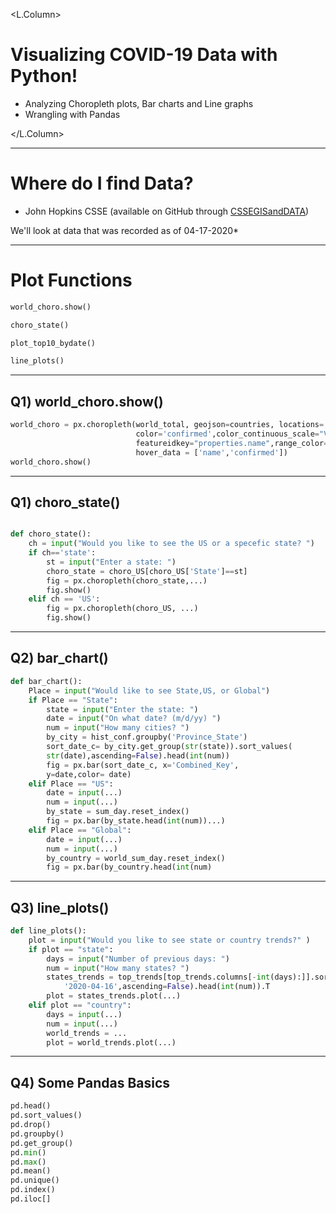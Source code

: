 
<L.Column>

# Visualizing COVID-19 Data with Python!


* Analyzing Choropleth plots, Bar charts and Line graphs
* Wrangling with Pandas

</L.Column>



---
# Where do I find Data?


- John Hopkins CSSE (available on GitHub through [CSSEGISandDATA](https://github.com/CSSEGISandData/COVID-19))

<Note>
We'll look at data that was recorded as of 04-17-2020*
</Note>


---

# Plot Functions 


```python
world_choro.show()

choro_state()

plot_top10_bydate()

line_plots()
```
---

## Q1) world_choro.show()

```python
world_choro = px.choropleth(world_total, geojson=countries, locations='name',
                            color='confirmed',color_continuous_scale="Viridis",
                            featureidkey="properties.name",range_color=(0, 60000),
                            hover_data = ['name','confirmed'])
world_choro.show()
```

---

## Q1) choro_state()
```python

def choro_state(): 
    ch = input("Would you like to see the US or a specefic state? ")
    if ch=='state':
        st = input("Enter a state: ")
        choro_state = choro_US[choro_US['State']==st]
        fig = px.choropleth(choro_state,...)
        fig.show()
    elif ch == 'US':
        fig = px.choropleth(choro_US, ...)
        fig.show()

```
---
##  Q2) bar_chart()
```python
def bar_chart():
    Place = input("Would like to see State,US, or Global")
    if Place == "State":
        state = input("Enter the state: ")
        date = input("On what date? (m/d/yy) ")
        num = input("How many cities? ")
        by_city = hist_conf.groupby('Province_State')
        sort_date_c= by_city.get_group(str(state)).sort_values(
        str(date),ascending=False).head(int(num))
        fig = px.bar(sort_date_c, x='Combined_Key', 
        y=date,color= date)
    elif Place == "US":
        date = input(...)
        num = input(...)
        by_state = sum_day.reset_index()
        fig = px.bar(by_state.head(int(num))...)
    elif Place == "Global":
        date = input(...)
        num = input(...)
        by_country = world_sum_day.reset_index()
        fig = px.bar(by_country.head(int(num)
```
---

## Q3) line_plots()

```python
def line_plots():
    plot = input("Would you like to see state or country trends?" )    
    if plot == "state":
        days = input("Number of previous days: ")
        num = input("How many states? ")
        states_trends = top_trends[top_trends.columns[-int(days):]].sort_values(
            '2020-04-16',ascending=False).head(int(num)).T
        plot = states_trends.plot(...)
    elif plot == "country":
        days = input(...)
        num = input(...)
        world_trends = ...
        plot = world_trends.plot(...)
```

---

## Q4) Some Pandas Basics 

 ```python
pd.head()
pd.sort_values()
pd.drop()
pd.groupby()
pd.get_group()
pd.min()
pd.max()
pd.mean()
pd.unique()
pd.index()
pd.iloc[]
```


